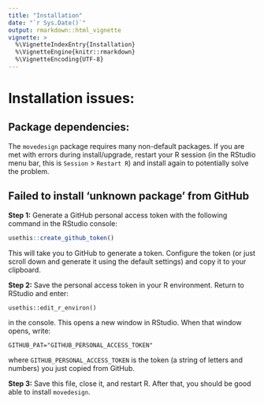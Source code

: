 ```yaml
---
title: "Installation"
date: "`r Sys.Date()`"
output: rmarkdown::html_vignette
vignette: >
  %\VignetteIndexEntry{Installation}
  %\VignetteEngine{knitr::rmarkdown}
  %\VignetteEncoding{UTF-8}
---
```


# Installation issues:

## Package dependencies:

The `movedesign` package requires many non-default packages. If you are met with errors during install/upgrade, restart your R session (in the RStudio menu bar, this is `Session` > `Restart R`) and install again to potentially solve the problem. 

## Failed to install 'unknown package' from GitHub

**Step 1:** Generate a GitHub personal access token with the following command in the RStudio console:
```r
usethis::create_github_token()
```
This will take you to GitHub to generate a token. Configure the token (or just scroll down and generate it using the default settings) and copy it to your clipboard.

**Step 2:** Save the personal access token in your R environment. Return to RStudio and enter:
```
usethis::edit_r_environ()
```
in the console. This opens a new window in RStudio. When that window opens, write:
```
GITHUB_PAT="GITHUB_PERSONAL_ACCESS_TOKEN"
```
where `GITHUB_PERSONAL_ACCESS_TOKEN` is the token (a string of letters and numbers) you just copied from GitHub.

**Step 3:** Save this file, close it, and restart R. After that, you should be good able to install `movedesign`.

